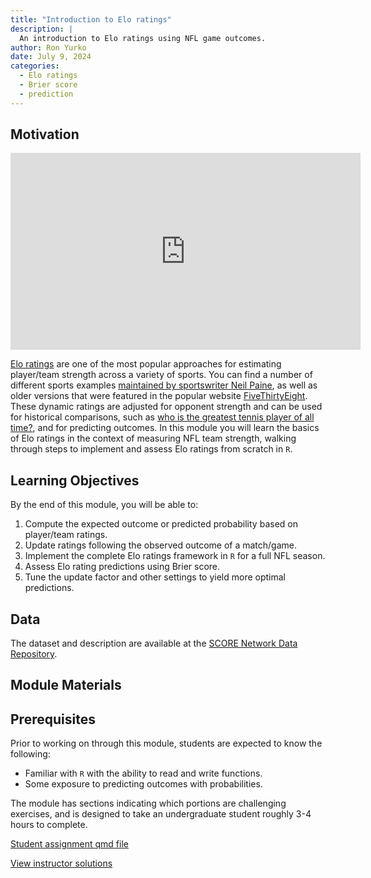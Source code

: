 ```yaml
---
title: "Introduction to Elo ratings"
description: |
  An introduction to Elo ratings using NFL game outcomes.
author: Ron Yurko
date: July 9, 2024
categories:
  - Elo ratings
  - Brier score
  - prediction
---
```


## Motivation

<iframe width="560" height="315" src=https://www.youtube.com/watch?v=NwaEKxinKKM" title="Elo Ratings with Neil Paine" frameborder="0" allow="accelerometer; autoplay; clipboard-write; encrypted-media; gyroscope; picture-in-picture; web-share" referrerpolicy="strict-origin-when-cross-origin" allowfullscreen></iframe>

[Elo ratings](https://en.wikipedia.org/wiki/Elo_rating_system) are one of the most popular approaches for estimating player/team strength across a variety of sports. You can find a number of different sports examples [maintained by sportswriter Neil Paine](https://neilpaine.substack.com/t/elo-ratings), as well as older versions that were featured in the popular website [FiveThirtyEight](https://fivethirtyeight.com/features/the-best-mlb-teams-of-all-time-according-to-elo/). These dynamic ratings are adjusted for opponent strength and can be used for historical comparisons, such as [who is the greatest tennis player of all time?](https://tennisabstract.com/reports/wta_elo_ratings.html), and for predicting outcomes. In this module you will learn the basics of Elo ratings in the context of measuring NFL team strength, walking through steps to implement and assess Elo ratings from scratch in `R`.

## Learning Objectives

By the end of this module, you will be able to:

1. Compute the expected outcome or predicted probability based on player/team ratings.
2. Update ratings following the observed outcome of a match/game.
3. Implement the complete Elo ratings framework in `R` for a full NFL season.
4. Assess Elo rating predictions using Brier score.
5. Tune the update factor and other settings to yield more optimal predictions.

## Data

The dataset and description are available at the [SCORE Network Data Repository](https://data.scorenetwork.org/football/nfl-game-outcomes.html).

## Module Materials

::: {.callout-warning}
## Prerequisites

Prior to working on through this module, students are expected to know the following:

* Familiar with `R` with the ability to read and write functions.
* Some exposure to predicting outcomes with probabilities.

The module has sections indicating which portions are challenging exercises, and is designed to take an undergraduate student roughly 3-4 hours to complete.

:::

[Student assignment qmd file](../module_resources/nfl-elo-ratings/_intro_elo_ratings.qmd)

[View instructor solutions](../module_resources/nfl-elo-ratings/intro_elo_ratings_SOLUTIONS.qmd)


